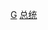 {{Navbox
|bodyclass=hlist

|name = GBPresidents
|title = [[几内亚比绍]][[几内亚比绍总统|总统]]
|imageleft = [[File:Flag_of_Guinea-Bissau.svg|80px|几内亚比绍共和国国旗]]
|image = [[File:Coat_of_arms_of_Guinea-Bissau_(variant).svg|right|60px|几内亚比绍共和国国徽]]
|titlestyle = background:#b0c4de<!--LightSteelBlue-->;
|list1 = 
*[[路易斯·卡布拉尔|卡布拉尔]] 
* [[若奥·贝尔纳多·维埃拉|维埃拉]] 
* [[卡尔曼·佩雷拉|卡·佩雷拉]] 
* [[若奥·贝尔纳多·维埃拉|维埃拉]] 
* [[安苏马内·马内|马内]]† 
* [[马兰·巴卡伊·萨尼亚|萨尼亚]]*
* [[昆巴·雅拉|雅拉]] 
* [[维里西莫·科雷亚·塞亚布拉|塞亚布拉]]†* 
* [[恩里克·佩雷拉·罗萨|罗萨]]†* 
* [[若奥·贝尔纳多·维埃拉|维埃拉]] 
* [[雷蒙多·佩雷拉|雷·佩雷拉]]* 
* [[马兰·巴卡伊·萨尼亚|萨尼亚]] 
* [[雷蒙多·佩雷拉|雷·佩雷拉]] 
* [[马马杜·图里·库鲁玛|库鲁玛]]† 
* [[曼努埃尔·塞里福·尼亚马乔|尼亚马乔]]* 
* [[若泽·马里奥·瓦斯|瓦斯]] 

|below = †军人，*代理总统

}}<noinclude>
[[Category:几内亚比绍总统| ]]
[[Category:国家元首导航模板|G]]
[[Category:几内亚比绍政治人物模板|总统]]
</noinclude>